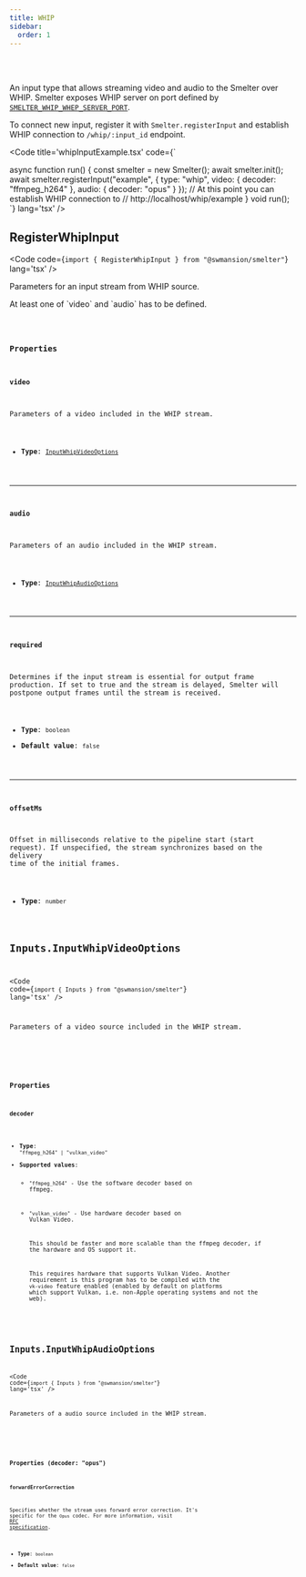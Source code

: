 ```yaml
---
title: WHIP
sidebar:
  order: 1
---
```


<Badge text="Node.js" variant="tip" size="large" />

<br />
<br />

An input type that allows streaming video and audio to the Smelter over WHIP. Smelter exposes
WHIP server on port defined by [`SMELTER_WHIP_WHEP_SERVER_PORT`](/deployment/configuration#smelterwhipwhepserverport).

To connect new input, register it with `Smelter.registerInput` and establish WHIP connection to `/whip/:input_id` endpoint.

<Code title='whipInputExample.tsx' code={`

async function run() {
    const smelter = new Smelter();
    await smelter.init();
    await smelter.registerInput("example", {
        type: "whip",
        video: { decoder: "ffmpeg_h264" },
        audio: { decoder: "opus" }
    });
    // At this point you can establish WHIP connection to
    // http://localhost/whip/example
}
void run();
`} lang='tsx' />

## RegisterWhipInput
<Code code={`import { RegisterWhipInput } from "@swmansion/smelter"`} lang='tsx' />

Parameters for an input stream from WHIP source.
<Aside>At least one of `video` and `audio` has to be defined.</Aside>

<CollapsibleDetails summaryTitle='Type definitions' open>
<Code code={`
type RegisterWhipInput = {
    video?: Inputs.InputWhipVideoOptions;
    audio?: Inputs.InputWhipAudioOptions;
    required?: boolean;
    offsetMs?: number;
};
`} lang='tsx' />
</CollapsibleDetails>

### Properties

#### video
Parameters of a video included in the WHIP stream.

- **Type**: [`InputWhipVideoOptions`](/ts-sdk/inputs/whip#inputsinputwhipvideooptions)

---

#### audio
Parameters of an audio included in the WHIP stream.

- **Type**: [`InputWhipAudioOptions`](/ts-sdk/inputs/whip#inputsinputwhipaudiooptions)

---

#### required
Determines if the input stream is essential for output frame production. If set to true and the stream is delayed, Smelter will postpone output frames until the stream is received.

- **Type**: `boolean`
- **Default value**: `false`

---

#### offsetMs
Offset in milliseconds relative to the pipeline start (start request). If unspecified, the stream synchronizes based on the delivery time of the initial frames.

- **Type**: `number`

## Inputs.InputWhipVideoOptions
<Code code={`import { Inputs } from "@swmansion/smelter"`} lang='tsx' />

Parameters of a video source included in the WHIP stream.

<CollapsibleDetails summaryTitle='Type definitions' open>
<Code code={`
type InputWhipVideoOptions = {
    decoder: "ffmpeg_h264" | "vulkan_video";
}
`} lang='tsx' />
</CollapsibleDetails>

### Properties

#### decoder

- **Type**: `"ffmpeg_h264" | "vulkan_video"`
- **Supported values**:
  - `"ffmpeg_h264"` - Use the software decoder based on ffmpeg.
  - `"vulkan_video"` - Use hardware decoder based on Vulkan Video.
    
    This should be faster and more scalable than the ffmpeg decoder, if the hardware and OS
    support it.
    
    This requires hardware that supports Vulkan Video. Another requirement is this program has
    to be compiled with the `vk-video` feature enabled (enabled by default on platforms which
    support Vulkan, i.e. non-Apple operating systems and not the web).

## Inputs.InputWhipAudioOptions
<Code code={`import { Inputs } from "@swmansion/smelter"`} lang='tsx' />

Parameters of a audio source included in the WHIP stream.

<CollapsibleDetails summaryTitle='Type definitions' open>
<Code code={`
type InputWhipAudioOptions = {
    decoder: "opus";
    forwardErrorCorrection?: boolean;
}
`} lang='tsx' />
</CollapsibleDetails>

### Properties (decoder: "opus")

#### forwardErrorCorrection
Specifies whether the stream uses forward error correction. It's specific for the `Opus` codec. For more information, visit <a href='https://datatracker.ietf.org/doc/html/rfc6716#section-2.1.7' target='_blank'>RFC specification</a>.

- **Type**: `boolean`
- **Default value**: `false`
